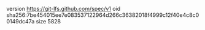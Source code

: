 version https://git-lfs.github.com/spec/v1
oid sha256:7be454015ee7e083537122964d266c36382018f4999c12f40e4c8c00149dc47a
size 5828
